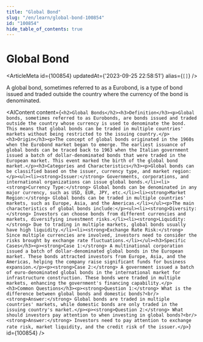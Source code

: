 ```yaml
---
title: "Global Bond"
slug: "/en/learn/global-bond-100854"
id: "100854"
hide_table_of_contents: true
---
```



# Global Bond

<ArticleMeta id={100854} updatedAt={'2023-09-25 22:58:51'} alias={`[]`} />
<div className='border-solid border-b border-t-0 my-4 border-[var(--ifm-color-gray-300)]' />

A global bond, sometimes referred to as a Eurobond, is a type of bond issued and traded outside the country where the currency of the bond is denominated.

<AIContent content={`<h2>Global Bonds</h2><h3>Definition</h3><p>Global bonds, sometimes referred to as Eurobonds, are bonds issued and traded outside the country whose currency is used to denominate the bond. This means that global bonds can be traded in multiple countries' markets without being restricted to the issuing country.</p><h3>Origin</h3><p>The concept of global bonds originated in the 1960s when the Eurobond market began to emerge. The earliest issuance of global bonds can be traced back to 1963 when the Italian government issued a batch of dollar-denominated bonds that were traded in the European market. This event marked the birth of the global bond market.</p><h3>Categories and Characteristics</h3><p>Global bonds can be classified based on the issuer, currency type, and market region:</p><ul><li><strong>Issuer:</strong> Governments, corporations, and international organizations can issue global bonds.</li><li><strong>Currency Type:</strong> Global bonds can be denominated in any major currency, such as USD, EUR, JPY, etc.</li><li><strong>Market Region:</strong> Global bonds can be traded in multiple countries' markets, such as Europe, Asia, and the Americas.</li></ul><p>The main characteristics of global bonds include:</p><ul><li><strong>Diversity:</strong> Investors can choose bonds from different currencies and markets, diversifying investment risks.</li><li><strong>Liquidity:</strong> Due to trading in multiple markets, global bonds usually have high liquidity.</li><li><strong>Exchange Rate Risk:</strong> Since multiple currencies are involved, investors need to consider the risks brought by exchange rate fluctuations.</li></ul><h3>Specific Cases</h3><p><strong>Case 1:</strong> A multinational corporation issued a batch of dollar-denominated global bonds in the European market. These bonds attracted investors from Europe, Asia, and the Americas, helping the company raise significant funds for business expansion.</p><p><strong>Case 2:</strong> A government issued a batch of euro-denominated global bonds in the international market for infrastructure construction. These bonds were traded in multiple markets, enhancing the government's financing capability.</p><h3>Common Questions</h3><p><strong>Question 1:</strong> What is the difference between global bonds and domestic bonds?<br/><strong>Answer:</strong> Global bonds are traded in multiple countries' markets, while domestic bonds are only traded in the issuing country's market.</p><p><strong>Question 2:</strong> What should investors pay attention to when investing in global bonds?<br/><strong>Answer:</strong> Investors need to pay attention to exchange rate risk, market liquidity, and the credit risk of the issuer.</p>`} id={100854} />
